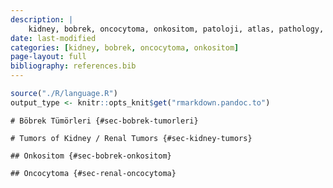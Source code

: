 ```yaml
---
description: |
    kidney, bobrek, oncocytoma, onkositom, patoloji, atlas, pathology, whole slide image, virtual microscopy, virtual microscope, sanal mikroskop
date: last-modified
categories: [kidney, bobrek, oncocytoma, onkositom]
page-layout: full
bibliography: references.bib
---
```


```r

source("./R/language.R")
output_type <- knitr::opts_knit$get("rmarkdown.pandoc.to")

```

```asis
# Böbrek Tümörleri {#sec-bobrek-tumorleri}
```


```asis
# Tumors of Kidney / Renal Tumors {#sec-kidney-tumors}
```



```asis
## Onkositom {#sec-bobrek-onkositom}
```



```asis
## Oncocytoma {#sec-renal-oncocytoma}
```

